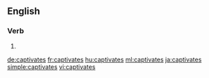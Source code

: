 ==English==

===Verb===
{{head|en}}

# {{en-third-person singular of|captivate}}

[[de:captivates]]
[[fr:captivates]]
[[hu:captivates]]
[[ml:captivates]]
[[ja:captivates]]
[[simple:captivates]]
[[vi:captivates]]
